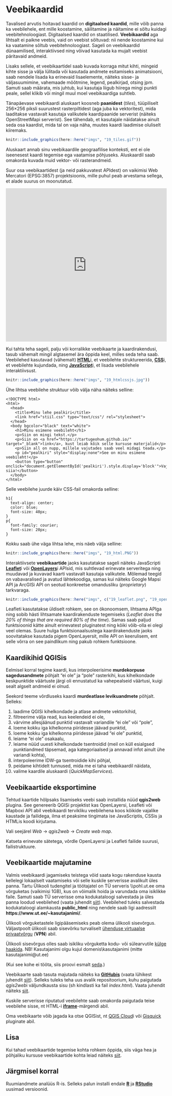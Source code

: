 # Veebikaardid {#veebikaardid}

Tavalised arvutis hoitavad kaardid on **digitaalsed kaardid**, mille võib panna ka veebilehele, ent mille koostamine, säilitamine ja näitamine ei sõltu kuidagi veebitehnoloogiast. Digitaalsed kaardid on staatilised. **Veebikaardid** aga lihtsalt ei paikne veebis, vaid on veebist sõltuvad: nii nende koostamine kui ka vaatamine sõltub veebitehnoloogiast. Sageli on veebikaardid dünaamilised, interaktiivsed ning võivad kasutada ka mujalt veebist päritavaid andmeid.

Lisaks sellele, et veebikaartidel saab kuvada korraga mitut kihti, mingeid kihte sisse ja välja lülitada või kasutada andmete esitamiseks animatsiooni, saab nendele lisada ka erinevaid lisaelemente, näiteks sisse- ja väljasuumimine, vahemaade mõõtmine, legend, pealkirjad, otsing jpm. Samuti saab määrata, mis juhtub, kui kasutaja liigub hiirega mingi punkti peale, sellel klikib või mingil muul moel veebikaardiga suhtleb.  

Tänapäevase veebikaardi aluskaart koosneb **paanidest** (*tiles*), tüüpiliselt 256×256 piksli suurustest rasterpiltidest (aga juba ka vektoritest), mida laaditakse vastavalt kasutaja valikutele kaardipaanide serverist (näiteks OpenStreetMapi serverist). See tähendab, et kasutajale näidatakse ainult seda osa kaardist, mida tal on vaja näha, muutes kaardi laadimise oluliselt kiiremaks.  

```r
knitr::include_graphics(here::here("imgs", "19_tiles.gif"))
```

Aluskaart annab sinu veebikaardile geograafilise konteksti, ent ei ole iseenesest kaardi tegemise ega vaatamise põhjuseks. Aluskaardil saab omakorda kuvada muid vektor- või rasterandmeid.

Suur osa veebikaartidest (ja neid pakkuvatest APIdest) on vaikimisi Web Mercatori (EPSG:3857) projektsioonis, mille puhul peab arvestama sellega, et alade suurus on moonutatud. 

<iframe width="100%" height="480px" src="https://thetruesize.com/#?borders=1~!MTU2MDMyNDc.NDgyOTAxOQ*MzM0ODE1MTM(NDAxMDYxNQ~!CONTIGUOUS_US*MTAwMjQwNzU.MjUwMjM1MTc(MTc1)MA~!IN*NTI2NDA1MQ.Nzg2MzQyMQ)Mg~!CN*OTkyMTY5Nw.NzMxNDcwNQ(MjI1)MQ" frameborder="0" scrolling="yes"></iframe>

Kui tahta teha sageli, palju või korralikke veebikaarte ja kaardirakendusi, tasub vähemalt mingil algtasemel ära õppida keel, milles seda teha saab. 
Veebilehed kasutavad (vähemalt) [**HTML**](https://www.w3schools.com/html/default.asp)i, et veebilehte struktureerida, [**CSS**](https://www.w3schools.com/css/default.asp)i, et veebilehte kujundada, ning [**JavaScript**](https://www.w3schools.com/js/default.asp)i, et lisada veebilehele interaktiivsust.
<!-- javascript võib lehe sisu muuta, muuta selle väljanägemist mingis brauseris, saata serverile mingit informatsiooni või küsida serverilt uut informatsiooni-->


```r
knitr::include_graphics(here::here("imgs", "19_htmlcssjs.jpg"))
```

Ühe lihtsa veebilehe struktuur võib välja näha näiteks selline: 

```
<!DOCTYPE html>
<html>
  <head>
    <title>Minu lehe pealkiri</title>
    <link href="stiil.css" type="text/css"/ rel="stylesheet">
  </head>
  <body bgcolor="black" text="white">
    <h1>Minu esimene veebileht</h1>
    <p>Siin on mingi tekst.</p>
	<p>Siin on <a href="https://tartugeohum.github.io/" target="_blank">link</a>, kust leiab kõik selle kursuse materjalid</p>
    <p>Siin all on nupp, millele vajutades saab veel midagi teada.</p>
    <p id="pealkiri" style="display:none">See on minu esimene veebileht!</p>
    <button type="button" onclick="document.getElementById('pealkiri').style.display='block'">Vajuta siia!</button>
  </body>
</html>
```

Selle veebilehe juurde käiv CSS-fail omakorda selline:

```
h1{
  text-align: center;
  color: blue;
  font-size: 40px;
}
p{
  font-family: courier;
  font-size: 20px;
}
```

Kokku saab ühe väga lihtsa lehe, mis näeb välja selline:

```r
knitr::include_graphics(here::here("imgs", "19_html.PNG"))
```

Interaktiivsete **veebikaartide** jaoks kasutatakse sageli näiteks JavaScripti [**Leaflet**](https://leafletjs.com/)i või [**OpenLayers**](https://openlayers.org/)i APIsid, mis suhtlevad erinevate serveritega ning muudavad ja kuvavad kaarti vastavalt kasutaja valikutele. Mõlemad teegid on vabavaralised ja avatud lähtekoodiga, samas kui näiteks Google Mapsi API ja ArcGISi API on seotud konkreetse omandusliku (*proprietary*) tarkvaraga. 
<!-- Veebikaartide APId sisaldavad kaardiklasse ja kihte, ilma et peaks ise kirjutama tervet pikka koodi, millega mingit kaarti programmaatiliselt joonistada. APIde abil saab seega kirjutada programme kiiremini ja lihtsamalt -->

```r
knitr::include_graphics(here::here("imgs", c("19_leaflet.png", "19_openlayers.png")))
```


Leafleti kasutatakse üldiselt rohkem, see on ökonoomsem, lihtsama APIga ning sobib hästi lihtsamate kaardirakenduste tegemiseks (*Leaflet does the 20% of things that are required 80% of the time*). Samas saab paljud funktsioonid kätte ainult erinevatest pluginatest ning kõiki võib-olla ei olegi veel olemas. Suure hulga funktsionaalsustega kaardirakenduste jaoks soovitatakse kasutada pigem OpenLayersit, mille API on keerulisem, ent selle võrra on see paindlikum ning pakub rohkem funktsioone. 


## Kaardikihid QGISis

Eelmisel korral tegime kaardi, kus interpoleerisime **murdekorpuse sagedusandmete** põhjalt "ei ole" ja "pole"  rasterkihi, kus kihelkondade keskpunktide väärtuste järgi oli ennustatud ka vahepealseid väärtusi, kuigi sealt algselt andmeid ei olnud.

Seekord teeme võrdluseks kaardi **murdeatlase levikuandmete** põhjalt. Selleks:  

1) laadime QGISi kihelkondade ja atlase andmete vektorkihid,  
2) filtreerime välja read, kus keelendeid ei ole,  
3) värvime allesjäänud punktid vastavalt variandile "ei ole" või "pole",  
4) loeme kokku iga kihelkonna piiridesse jäävad punktid,  
5) loeme kokku iga kihelkonna piiridesse jäävad "ei ole" punktid,  
6) leiame "ei ole" osakaalu,  
7) leiame nüüd uuesti kihelkondade tsentroidid (meil on küll esialgsed punktiandmed täpsemad, aga kategoriaalsed ja annavad infot ainult ühe variandi kohta),  
8) interpoleerime IDW-ga tsentroidide kihi põhjal,   
9) peidame kihtidelt tunnused, mida me ei taha veebikaardil näidata,  
10) valime kaardile aluskaardi (*QuickMapServices*).  


## Veebikaartide eksportimine

Tehtud kaartide hõlpsaks lisamiseks veebi saab installida nüüd **qgis2web** plugina. See genereerib QGISi projektist kas OpenLayersi, Leafleti või Mapboxi API abil veebikaardi tervikliku veebilehena koos kõikide vajalike kaustade ja failidega, ilma et peaksime tingimata ise JavaScriptis, CSSis ja HTMLis koodi kirjutama. 

Vali seejärel *Web* -> *qgis2web* -> *Create web map*.  

Katseta erinevate sätetega, võrdle OpenLayersi ja Leafleti failide suurusi, failistruktuure.



## Veebikaartide majutamine

Valmis veebikaardi jagamiseks teistega võid saata kogu rakenduse kausta kellelegi lokaalselt vaatamiseks või selle kuskile serverisse avalikult üles panna. Tartu Ülikooli tudengitel ja töötajatel on TÜ serveris \\\\pohl.ut.ee oma võrguketas (vaikimisi 1GB), kus on võimalik hoida ja varundada oma isiklikke faile. Samuti saab TÜ serverisse oma kodukataloogi salvestada ja üles panna loodud veebilehed (vaata juhendit [siit](https://www.ut.ee/et/4891)). Veebilehed tuleks salvestada kodukataloogi alamkausta **public_html** ning nendele saab ligi aadressilt **https://www.ut.ee/~kasutajanimi/**.  

Ülikooli võrguketastele ligipääsemiseks peab olema ülikooli sisevõrgus. Väljastpoolt ülikooli saab sisevõrku turvaliselt [ühenduse virtuaalse privaatvõrgu](https://wiki.ut.ee/pages/viewpage.action?pageId=17105590) (**VPN**) abil. 

Ülikooli sisevõrgus olles saab isikliku võrguketta kodu- või sülearvutile [külge haakida](https://wiki.ut.ee/pages/viewpage.action?pageId=17105488). NB! Kasutajanimi olgu kujul domenis\\kasutajanimi (mitte kasutajanimi@ut.ee)
 
(Kui see kohe ei tööta, siis proovi esmalt [seda](https://www.techcrumble.net/2018/03/you-cant-access-this-shared-folder-because-your-organizations-security-policies-block-unauthenticated-guest-access/).)


Veebikaarte saab tasuta majutada näiteks ka [**GitHubis**](https://github.com/) (vaata lühikest juhendit [siit](https://rogerdudler.github.io/git-guide/)). Selleks tuleks teha uus avalik repositoorium, kuhu paigutada *qgis2web*i väljundkausta sisu (sh kindlasti ka fail *index.html*). Vaata juhendit näiteks [siit](https://github.com/NieneB/Webmapping_for_beginners/wiki/Hosting-on-github). 

Kuskile serverisse riputatud veebilehte saab omakorda paigutada teise veebilehe sisse, nt HTML-i [**iframe**](https://www.w3schools.com/tags/tag_iframe.ASP)-märgendi abil. 

Oma veebikaarte võib jagada ka otse QGISist, nt [QGIS Cloud](https://qgiscloud.com/)i või [Gisquick](http://gisquick.org/) pluginate abil. 

## Lisa

Kui tahad veebikaartide tegemise kohta rohkem õppida, siis väga hea ja põhjaliku kursuse veebikaartide kohta leiad näiteks [siit](https://github.com/jakobzhao/geog371). 

## Järgmisel korral

Ruumiandmete analüüs R-is. Selleks palun installi endale [**R**](https://www.r-project.org/) ja [**RStudio**](https://rstudio.com/products/rstudio/download/) uusimad versioonid.